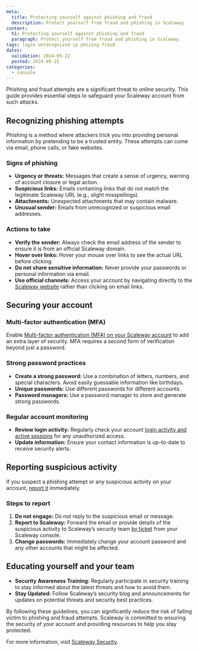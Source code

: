 ```yaml
---
meta:
  title: Protecting yourself against phishing and fraud
  description: Protect yourself from fraud and phishing in Scaleway.
content:
  h1: Protecting yourself against phishing and fraud
  paragraph: Protect yourself from fraud and phishing in Scaleway.
tags: login unrecognized-ip phising fraud
dates:
  validation: 2024-05-22
  posted: 2024-05-22
categories:
  - console
---
```


Phishing and fraud attempts are a significant threat to online security. This guide provides essential steps to safeguard your Scaleway account from such attacks.

## Recognizing phishing attempts

Phishing is a method where attackers trick you into providing personal information by pretending to be a trusted entity. These attempts can come via email, phone calls, or fake websites.

### Signs of phishing

- **Urgency or threats:** Messages that create a sense of urgency, warning of account closure or legal action.
- **Suspicious links:** Emails containing links that do not match the legitimate Scaleway URL (e.g., slight misspellings).
- **Attachments:** Unexpected attachments that may contain malware.
- **Unusual sender:** Emails from unrecognized or suspicious email addresses.

### Actions to take

- **Verify the sender:** Always check the email address of the sender to ensure it is from an official Scaleway domain.
- **Hover over links:** Hover your mouse over links to see the actual URL before clicking.
- **Do not share sensitive information:** Never provide your passwords or personal information via email.
- **Use official channels:** Access your account by navigating directly to the [Scaleway website](https://www.scaleway.com/) rather than clicking on email links.

## Securing your account

### Multi-factor authentication (MFA)

Enable [Multi-factor authentication (MFA) on your Scaleway account](/console/account/how-to/use-2fa/#how-to-update-mfa) to add an extra layer of security. MFA requires a second form of verification beyond just a password.

### Strong password practices

- **Create a strong password:** Use a combination of letters, numbers, and special characters. Avoid easily guessable information like birthdays.
- **Unique passwords:** Use different passwords for different accounts.
- **Password managers:** Use a password manager to store and generate strong passwords.

### Regular account monitoring

- **Review login activity:** Regularly check your account [login activity and active sessions](https://console.scaleway.com/account/profile) for any unauthorized access.
- **Update information:** Ensure your contact information is up-to-date to receive security alerts.

## Reporting suspicious activity

If you suspect a phishing attempt or any suspicious activity on your account, [report it](#steps-to-report) immediately.

### Steps to report

1. **Do not engage:** Do not reply to the suspicious email or message.
2. **Report to Scaleway:** Forward the email or provide details of the suspicious activity to Scaleway’s security team [by ticket](https://console.scaleway.com/support/tickets/create) from your Scaleway console.
3. **Change passwords:** Immediately change your account password and any other accounts that might be affected.

## Educating yourself and your team

- **Security Awareness Training:** Regularly participate in security training to stay informed about the latest threats and how to avoid them.
- **Stay Updated:** Follow Scaleway’s security blog and announcements for updates on potential threats and security best practices.

By following these guidelines, you can significantly reduce the risk of falling victim to phishing and fraud attempts. Scaleway is committed to ensuring the security of your account and providing resources to help you stay protected.

For more information, visit [Scaleway Security](https://security.scaleway.com/).